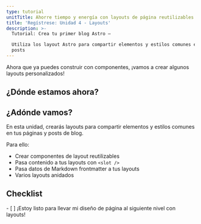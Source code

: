 ```yaml
---
type: tutorial
unitTitle: Ahorre tiempo y energía con layouts de página reutilizables
title: 'Regístrese: Unidad 4 - Layouts'
description: >-
  Tutorial: Crea tu primer blog Astro —

  Utiliza los layout Astro para compartir elementos y estilos comunes en tus páginas y
  posts
---
```



Ahora que ya puedes construir con componentes, ¡vamos a crear algunos layouts personalizados!

## ¿Dónde estamos ahora?

<StackblitzIntro tree="withastro/blog-tutorial-demo/tree/unit-4/start"/>

## ¿Adónde vamos?

En esta unidad, crearás layouts para compartir elementos y estilos comunes en tus páginas y posts de blog.

Para ello:

- Crear componentes de layout reutilizables
- Pasa contenido a tus layouts con `<slot />`
- Pasa datos de Markdown frontmatter a tus layouts
- Varios layouts anidados



<Box icon="check-list">

## Checklist

<Checklist>
- [ ] ¡Estoy listo para llevar mi diseño de página al siguiente nivel con layouts!
</Checklist>
</Box>

